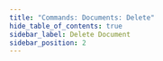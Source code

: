 ```yaml
---
title: "Commands: Documents: Delete"
hide_table_of_contents: true
sidebar_label: Delete Document
sidebar_position: 2
---
```





<LanguageSwitcher supportedLanguages={supportedLanguages} />

<LanguageContent language="csharp">
   <DeleteCsharp />
</LanguageContent>

<LanguageContent language="java">
   <DeleteJava />
</LanguageContent>


<!---
### Commands
- [Get](../../../client-api/commands/documents/get)
- [Put](../../../client-api/commands/documents/put)
- [How to Send Multiple Commands Using a Batch](../../../client-api/commands/batches/how-to-send-multiple-commands-using-a-batch)


-->